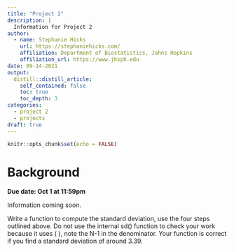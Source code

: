 ```yaml
---
title: "Project 2"
description: |
  Information for Project 2
author:
  - name: Stephanie Hicks
    url: https://stephaniehicks.com/
    affiliation: Department of Biostatistics, Johns Hopkins
    affiliation_url: https://www.jhsph.edu
date: 09-14-2021
output:
  distill::distill_article:
    self_contained: false
    toc: true
    toc_depth: 3
categories:
  - project 2
  - projects
draft: true
---
```

  
```r
knitr::opts_chunk$set(echo = FALSE)
```

# Background

**Due date: Oct 1 at 11:59pm**

Information coming soon.

Write a function to compute the standard deviation, use the four steps outlined above. Do not use the internal sd() function to check your work because it uses \( \sqrt{\frac{1}{N} \sum_{i=1}^N (x_i - \overline{x})^2} \), note the N-1 in the denominator. Your function is correct if you find a standard deviation of around 3.39.

